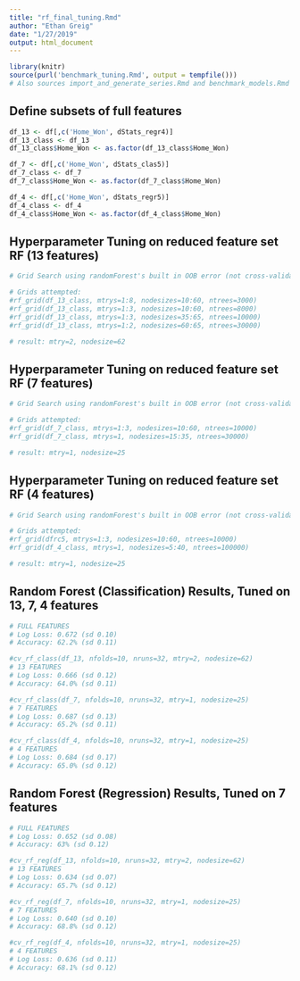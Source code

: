 ```yaml
---
title: "rf_final_tuning.Rmd"
author: "Ethan Greig"
date: "1/27/2019"
output: html_document
---
```


```r
library(knitr)
source(purl('benchmark_tuning.Rmd', output = tempfile()))
# Also sources import_and_generate_series.Rmd and benchmark_models.Rmd
```

## Define subsets of full features
```r
df_13 <- df[,c('Home_Won', dStats_regr4)]
df_13_class <- df_13
df_13_class$Home_Won <- as.factor(df_13_class$Home_Won)

df_7 <- df[,c('Home_Won', dStats_clas5)]
df_7_class <- df_7
df_7_class$Home_Won <- as.factor(df_7_class$Home_Won)

df_4 <- df[,c('Home_Won', dStats_regr5)]
df_4_class <- df_4
df_4_class$Home_Won <- as.factor(df_4_class$Home_Won)
```

## Hyperparameter Tuning on reduced feature set RF (13 features)
```r
# Grid Search using randomForest's built in OOB error (not cross-validated Log Loss)

# Grids attempted:
#rf_grid(df_13_class, mtrys=1:8, nodesizes=10:60, ntrees=3000)
#rf_grid(df_13_class, mtrys=1:3, nodesizes=10:60, ntrees=8000)
#rf_grid(df_13_class, mtrys=1:3, nodesizes=35:65, ntrees=10000)
#rf_grid(df_13_class, mtrys=1:2, nodesizes=60:65, ntrees=30000)

# result: mtry=2, nodesize=62
```

## Hyperparameter Tuning on reduced feature set RF (7 features)
```r
# Grid Search using randomForest's built in OOB error (not cross-validated Log Loss)

# Grids attempted:
#rf_grid(df_7_class, mtrys=1:3, nodesizes=10:60, ntrees=10000)
#rf_grid(df_7_class, mtrys=1, nodesizes=15:35, ntrees=30000)

# result: mtry=1, nodesize=25
```

## Hyperparameter Tuning on reduced feature set RF (4 features)
```r
# Grid Search using randomForest's built in OOB error (not cross-validated Log Loss)

# Grids attempted:
#rf_grid(dfrc5, mtrys=1:3, nodesizes=10:60, ntrees=10000)
#rf_grid(df_4_class, mtrys=1, nodesizes=5:40, ntrees=100000)

# result: mtry=1, nodesize=25
```


## Random Forest (Classification) Results, Tuned on 13, 7, 4 features
```r
# FULL FEATURES
# Log Loss: 0.672 (sd 0.10)
# Accuracy: 62.2% (sd 0.11)

#cv_rf_class(df_13, nfolds=10, nruns=32, mtry=2, nodesize=62)
# 13 FEATURES
# Log Loss: 0.666 (sd 0.12)
# Accuracy: 64.0% (sd 0.11)

#cv_rf_class(df_7, nfolds=10, nruns=32, mtry=1, nodesize=25)
# 7 FEATURES
# Log Loss: 0.687 (sd 0.13)
# Accuracy: 65.2% (sd 0.11)

#cv_rf_class(df_4, nfolds=10, nruns=32, mtry=1, nodesize=25)
# 4 FEATURES
# Log Loss: 0.684 (sd 0.17)
# Accuracy: 65.0% (sd 0.12)
```


## Random Forest (Regression) Results, Tuned on 7 features
```r
# FULL FEATURES
# Log Loss: 0.652 (sd 0.08)
# Accuracy: 63% (sd 0.12)

#cv_rf_reg(df_13, nfolds=10, nruns=32, mtry=2, nodesize=62)
# 13 FEATURES
# Log Loss: 0.634 (sd 0.07)
# Accuracy: 65.7% (sd 0.12)

#cv_rf_reg(df_7, nfolds=10, nruns=32, mtry=1, nodesize=25)
# 7 FEATURES
# Log Loss: 0.640 (sd 0.10)
# Accuracy: 68.8% (sd 0.12)

#cv_rf_reg(df_4, nfolds=10, nruns=32, mtry=1, nodesize=25)
# 4 FEATURES
# Log Loss: 0.636 (sd 0.11)
# Accuracy: 68.1% (sd 0.12)
```

